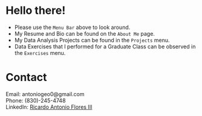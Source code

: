 
# Hello there!

-   Please use the `Menu Bar` above to look around.
-   My Resume and Bio can be found on the `About Me` page.
-   My Data Analysis Projects can be found in the `Projects` menu.
-   Data Exercises that I performed for a Graduate Class can be observed in the `Exercises` menu.

# Contact 
Email: antoniogeo0@gmail.com\
Phone: (830)-245-4748\
LinkedIn: [Ricardo Antonio Flores III](https://linkedin.com/in/ricardo-antonio-floresiii)

